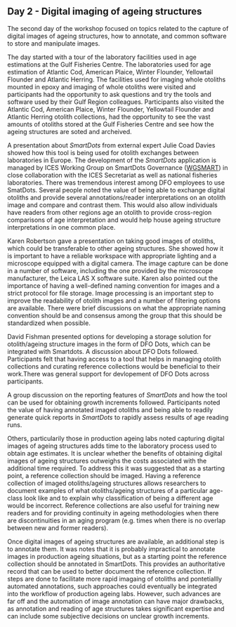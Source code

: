 ## Day 2 - Digital imaging of ageing structures {#sec:day2}

The second day of the workshop focused on topics related to the capture of digital images of ageing structures, how to annotate, and common software to store and manipulate images. 

The day started with a tour of the laboratory facilities used in age estimations at the Gulf Fisheries Centre. The laboratories used for age estimation of Atlantic Cod, American Plaice, Winter Flounder, Yellowtail Flounder and Atlantic Herring. The facilities used for imaging whole otoliths mounted in epoxy and imaging of whole otoliths were visited and participants had the opportunity to ask questions and try the tools and software used by their Gulf Region colleagues. Participants also visited the Atlantic Cod, American Plaice, Winter Flounder, Yellowtail Flounder and Atlantic Herring otolith collections, had the opportunity to see the vast amounts of otoliths stored at the Gulf Fisheries Centre and see how the ageing structures are soted and archeived. 

A presentation about *SmartDots* from external expert Julie Coad Davies showed how this tool is being used for otolith exchanges between laboratories in Europe. The development of the *SmartDots* application is managed by ICES Working Group on SmartDots Governance ([WGSMART](https://www.ices.dk/community/groups/Pages/WGSMART.aspx)) in close collaboration with the ICES Secretariat as well as national fisheries laboratories. There was tremendous interest among DFO employees to use SmatDots. Several people noted the value of being able to exchange digital otoliths and provide several annotations/reader interpretations on an otolith image and compare and contrast them. This would also allow individuals have readers from other regions age an otolith to provide cross-region comparisons of age interpretation and would help house ageing structure interpretations in one common place. 

Karen Robertson gave a presentation on taking good images of otoliths, which could be transferable to other ageing structures. She showed how it is important to have a reliable workspace with appropriate lighting and a microscope equipped with a digital camera. The image capture can be done in a number of software, including the one provided by the microscope manufacturer, the Leica LAS X software suite. Karen also pointed out the importance of having a well-defined naming convention for images and a strict protocol for file storage. Image processing is an important step to improve the readability of otolith images and a number of filtering options are available. There were brief discussions on what the appropriate naming convention should be and consensus among the group that this should be standardized when possible. 

David Fishman presented options for developing a storage solution for otolith/ageing structure images in the form of DFO Dots, which can be integrated with Smartdots. A discussion about DFO Dots followed. Participants felt that having access to a tool that helps in managing otolith collections and curating reference collections would be beneficial to their work.There was general support for devlopement of DFO Dots across participants. 

A group discussion on the reporting features of *SmartDots* and how the tool can be used for obtaining growth increments followed. Participants noted the value of having annotated imaged otoliths and being able to readily generate quick reports in *SmartDots* to rapidly assess results of age reading runs. 

Others, particularily those in production ageing labs noted capturing digital images of ageing structures adds time to the laboratory process used to obtain age estimates. It is unclear whether the benefits of obtaining digital images of ageing structures outweighs the costs associated with the additional time required. 
To address this it was suggested that as a starting point, a reference collection should be imaged. Having a reference collection of imaged otoliths/ageing structures allows researchers to document examples of what otoliths/ageing structures of a particular age-class look like and to explain why classification of being a different age would be incorrect. Reference collections are also useful for training new readers and for providing continuity in ageing methodologies when there are discontinuities in an aging program (e.g. times when there is no overlap between new and former readers).  

Once digital images of ageing structures are available, an additional step is to annotate them. It was notes that it is probably impractical to annotate images in production ageing situations, but as a starting point the reference collection should be annotated in SmartDots. This provides an authoritative record that can be used to better document the reference collection. If steps are done to facilitate more rapid imagaing of otoliths and pontetiallly automated annotations, such approaches could eventually be integrated into the workflow of production ageing labs. However, such advances are far off and the automation of image annotation can have major drawbacks, as annotation and reading of age structures takes significant expertise and can include some subjective decisions on unclear growth increments. 
